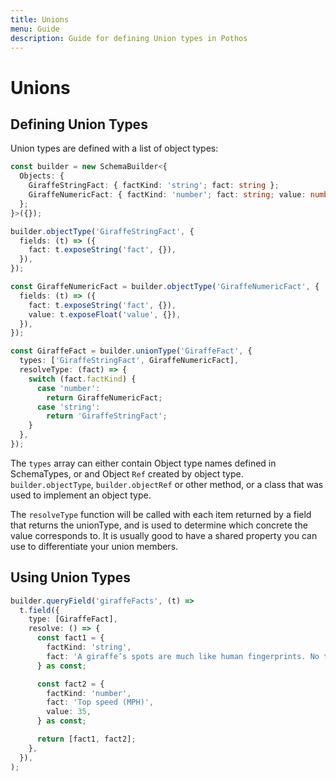 ```yaml
---
title: Unions
menu: Guide
description: Guide for defining Union types in Pothos
---
```





# Unions

## Defining Union Types

Union types are defined with a list of object types:

```typescript
const builder = new SchemaBuilder<{
  Objects: {
    GiraffeStringFact: { factKind: 'string'; fact: string };
    GiraffeNumericFact: { factKind: 'number'; fact: string; value: number };
  };
}>({});

builder.objectType('GiraffeStringFact', {
  fields: (t) => ({
    fact: t.exposeString('fact', {}),
  }),
});

const GiraffeNumericFact = builder.objectType('GiraffeNumericFact', {
  fields: (t) => ({
    fact: t.exposeString('fact', {}),
    value: t.exposeFloat('value', {}),
  }),
});

const GiraffeFact = builder.unionType('GiraffeFact', {
  types: ['GiraffeStringFact', GiraffeNumericFact],
  resolveType: (fact) => {
    switch (fact.factKind) {
      case 'number':
        return GiraffeNumericFact;
      case 'string':
        return 'GiraffeStringFact';
    }
  },
});
```

The `types` array can either contain Object type names defined in SchemaTypes, or and Object `Ref`
created by object type. `builder.objectType`, `builder.objectRef` or other method, or a class that
was used to implement an object type.

The `resolveType` function will be called with each item returned by a field that returns the
unionType, and is used to determine which concrete the value corresponds to. It is usually good to
have a shared property you can use to differentiate your union members.

## Using Union Types

```typescript
builder.queryField('giraffeFacts', (t) =>
  t.field({
    type: [GiraffeFact],
    resolve: () => {
      const fact1 = {
        factKind: 'string',
        fact: 'A giraffe’s spots are much like human fingerprints. No two individual giraffes have exactly the same pattern',
      } as const;

      const fact2 = {
        factKind: 'number',
        fact: 'Top speed (MPH)',
        value: 35,
      } as const;

      return [fact1, fact2];
    },
  }),
);
```
